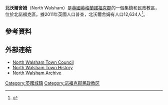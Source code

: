 {{Infobox UK place
|country =              英格蘭
|region=                東英格蘭
|static_image=          [[File:market-cross.jpg|240px]]
|static_image_caption=  
|latitude=		52.821
|longitude= 		1.387
|official_name=         North Walsham
|shire_district= [[North_Norfolk|North Norfolk]]
|shire_county =        [[諾福克郡|諾福克郡]]
|population=            12,634
|population_ref=        (2011)
 | area_total_km2    = 17.27
|constituency_westminster=[[北諾福克_(英國國會選區)|北諾福克]]
|post_town=             NORTH WALSHAM
|postcode_district =    NR28
|postcode_area=         NR
|dial_code=             01692
|os_grid_reference=     TG282302
|civil_parish=          North Walsham
}}
'''北沃爾舍姆'''（North Walsham）是[[英國|英國]][[英格蘭|英格蘭]][[諾福克郡|諾福克郡]]的一個集鎮和民政教區，位於北諾福克區。據2011年英國人口普查，北沃爾舍姆有人口12,634人<ref>{{cite web|url=http://www.neighbourhood.statistics.gov.uk/dissemination/LeadKeyFigures.do?a=7&b=11127091&c=North+Walsham&d=16&e=62&g=6449647&i=1001x1003x1032x1004&m=0&r=1&s=1441118883396&enc=1|title=Town population 2011|accessdate=1 September 2015|archive-url=https://web.archive.org/web/20160304105900/http://www.neighbourhood.statistics.gov.uk/dissemination/LeadKeyFigures.do?a=7&b=11127091&c=North+Walsham&d=16&e=62&g=6449647&i=1001x1003x1032x1004&m=0&r=1&s=1441118883396&enc=1|archive-date=2016-03-04|dead-url=yes}}</ref>。
==參考資料==
{{Reflist}}
==外部連結==
{{Commons category|North Walsham}}
*[http://www.northwalsham-town.co.uk North Walsham Town Council]{{Wayback|url=http://www.northwalsham-town.co.uk/ |date=20190803224431 }}
*[https://web.archive.org/web/20110721225804/http://www.northwalsham.info/ North Walsham Town History]
*[http://www.northwalshamarchive.co.uk/ North Walsham Archive]{{Wayback|url=http://www.northwalshamarchive.co.uk/ |date=20160923045839 }}
[[Category:英國城鎮|Category:英國城鎮]]
[[Category:诺福克郡民政教区|Category:诺福克郡民政教区]]